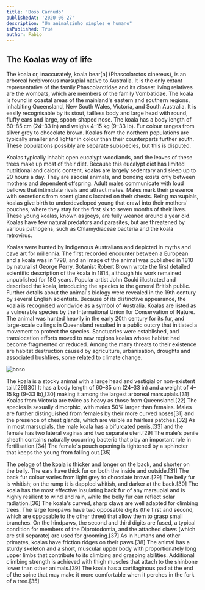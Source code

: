 ```yaml
---
title: 'Boso Carnudo'
publishedAt: '2020-06-27'
description: "Um animalzinho simples e humano"
isPublished: True
author: Fabio
---
```



## The Koalas way of life


The koala or, inaccurately, koala bear[a] (Phascolarctos cinereus), is an arboreal herbivorous marsupial native to Australia. It is the only extant representative of the family Phascolarctidae and its closest living relatives are the wombats, which are members of the family Vombatidae. The koala is found in coastal areas of the mainland's eastern and southern regions, inhabiting Queensland, New South Wales, Victoria, and South Australia. It is easily recognisable by its stout, tailless body and large head with round, fluffy ears and large, spoon-shaped nose. The koala has a body length of 60–85 cm (24–33 in) and weighs 4–15 kg (9–33 lb). Fur colour ranges from silver grey to chocolate brown. Koalas from the northern populations are typically smaller and lighter in colour than their counterparts further south. These populations possibly are separate subspecies, but this is disputed.

Koalas typically inhabit open eucalypt woodlands, and the leaves of these trees make up most of their diet. Because this eucalypt diet has limited nutritional and caloric content, koalas are largely sedentary and sleep up to 20 hours a day. They are asocial animals, and bonding exists only between mothers and dependent offspring. Adult males communicate with loud bellows that intimidate rivals and attract mates. Males mark their presence with secretions from scent glands located on their chests. Being marsupials, koalas give birth to underdeveloped young that crawl into their mothers' pouches, where they stay for the first six to seven months of their lives. These young koalas, known as joeys, are fully weaned around a year old. Koalas have few natural predators and parasites, but are threatened by various pathogens, such as Chlamydiaceae bacteria and the koala retrovirus.

Koalas were hunted by Indigenous Australians and depicted in myths and cave art for millennia. The first recorded encounter between a European and a koala was in 1798, and an image of the animal was published in 1810 by naturalist George Perry. Botanist Robert Brown wrote the first detailed scientific description of the koala in 1814, although his work remained unpublished for 180 years. Popular artist John Gould illustrated and described the koala, introducing the species to the general British public. Further details about the animal's biology were revealed in the 19th century by several English scientists. Because of its distinctive appearance, the koala is recognised worldwide as a symbol of Australia. Koalas are listed as a vulnerable species by the International Union for Conservation of Nature. The animal was hunted heavily in the early 20th century for its fur, and large-scale cullings in Queensland resulted in a public outcry that initiated a movement to protect the species. Sanctuaries were established, and translocation efforts moved to new regions koalas whose habitat had become fragmented or reduced. Among the many threats to their existence are habitat destruction caused by agriculture, urbanisation, droughts and associated bushfires, some related to climate change.

![boso](https://cdnb.artstation.com/p/assets/images/images/024/803/009/large/lucian-oroles-koala-007.jpg?1583590300)

The koala is a stocky animal with a large head and vestigial or non-existent tail.[29][30] It has a body length of 60–85 cm (24–33 in) and a weight of 4–15 kg (9–33 lb),[30] making it among the largest arboreal marsupials.[31] Koalas from Victoria are twice as heavy as those from Queensland.[22] The species is sexually dimorphic, with males 50% larger than females. Males are further distinguished from females by their more curved noses[31] and the presence of chest glands, which are visible as hairless patches.[32] As in most marsupials, the male koala has a bifurcated penis,[33] and the female has two lateral vaginas and two separate uteri.[29] The male's penile sheath contains naturally occurring bacteria that play an important role in fertilisation.[34] The female's pouch opening is tightened by a sphincter that keeps the young from falling out.[35]

The pelage of the koala is thicker and longer on the back, and shorter on the belly. The ears have thick fur on both the inside and outside.[31] The back fur colour varies from light grey to chocolate brown.[29] The belly fur is whitish; on the rump it is dappled whitish, and darker at the back.[30] The koala has the most effective insulating back fur of any marsupial and is highly resilient to wind and rain, while the belly fur can reflect solar radiation.[36] The koala's curved, sharp claws are well adapted for climbing trees. The large forepaws have two opposable digits (the first and second, which are opposable to the other three) that allow them to grasp small branches. On the hindpaws, the second and third digits are fused, a typical condition for members of the Diprotodontia, and the attached claws (which are still separate) are used for grooming.[37] As in humans and other primates, koalas have friction ridges on their paws.[38] The animal has a sturdy skeleton and a short, muscular upper body with proportionately long upper limbs that contribute to its climbing and grasping abilities. Additional climbing strength is achieved with thigh muscles that attach to the shinbone lower than other animals.[39] The koala has a cartilaginous pad at the end of the spine that may make it more comfortable when it perches in the fork of a tree.[35]